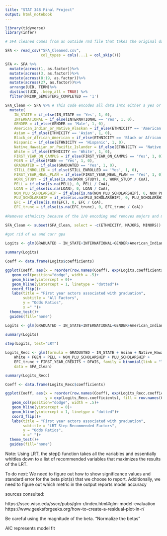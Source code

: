 ---
title: "STAT 348 Final Project"
output: html_notebook
---

```{r, message=FALSE, warning=FALSE}
library(tidyverse)
library(infer)

# SFA cleaned comes from an outside rmd file that takes the original data and joins cost of attendance data, calculates a truncated EFC value, and creates an EFC level label based on the amount of need based aid a student receives

SFA <- read_csv("SFA_Cleaned.csv",
                col_types = cols(...1 = col_skip())) 

SFA <- SFA %>%
  mutate(across(1, as.factor))%>%
  mutate(across(3, as.factor))%>%
  mutate(across(8:19, as.factor))%>%
  mutate(across(27, as.factor))%>%
  arrange(UID, TERM)%>%
  distinct(UID, .keep_all = TRUE) %>%
  filter(PRIOR_SEMESTERS_COMPLETED == '1')

SFA_Clean <- SFA %>% # This code encodes all data into either a yes or a no
  mutate(
    IN_STATE = if_else(IN_STATE == 'Yes', 1, 0),
    INTERNATIONAL = if_else(INTERNATIONAL == 'Yes', 1, 0),
    GENDER = if_else(GENDER == 'Male', 1, 0),
    American_Indian_or_Native_Alaskan = if_else(ETHNICITY == 'American Indian or Native Alaskan', 1, 0),
    Asian = if_else(ETHNICITY == 'Asian', 1, 0),
    Black_or_African_American = if_else(ETHNICITY == 'Black or African American', 1, 0),
    Hispanic = if_else(ETHNICITY == 'Hispanic', 1, 0),
    Native_Hawaiian_or_Pacific_Islander = if_else(ETHNICITY == 'Native Hawaiian or Pacific Islander', 1, 0),
    White = if_else(ETHNICITY == 'White', 1, 0),
    FIRST_YEAR_ON_CAMPUS = if_else(FIRST_YEAR_ON_CAMPUS == 'Yes', 1, 0),
    FGEN = if_else(FGEN == 'Yes', 1, 0),
    GRADUATED = if_else(GRADUATED == 'Yes', 1, 0),
    STILL_ENROLLED = if_else(STILL_ENROLLED == 'Yes', 1, 0),
    FIRST_YEAR_MEAL_PLAN = if_else(FIRST_YEAR_MEAL_PLAN == 'Yes', 1, 0),
    WORK_STUDY = if_else(is.na(WORK_STUDY), 0, WORK_STUDY / CoA),
    PELL = if_else(is.na(PELL), 0, PELL / CoA),
    LOAN = if_else(is.na(LOAN), 0, LOAN / CoA),
    NON_PLU_SCHOLARSHIP = if_else(is.na(NON_PLU_SCHOLARSHIP), 0, NON_PLU_SCHOLARSHIP / CoA),
    PLU_SCHOLARSHIP = if_else(is.na(PLU_SCHOLARSHIP), 0, PLU_SCHOLARSHIP / CoA),
    EFC = if_else(is.na(EFC), 0, EFC / CoA),
    EFC_trunc = if_else(is.na(EFC_trunc), 0, EFC_trunc / CoA))
  
#Removes ethnicity because of the 1/0 encoding and removes majors and minors because of time (there are over a hundred different majors and minors, we would need to figure out an encoding scheme that we don't have time to do.)

SFA_Clean <- subset(SFA_Clean, select = -c(ETHNICITY, MAJORS, MINORS)) 

```

```{r}
#got rid of ws and curr gpa

Logits <- glm(GRADUATED ~ IN_STATE+INTERNATIONAL+GENDER+American_Indian_or_Native_Alaskan+Asian+Black_or_African_American+Hispanic+Native_Hawaiian_or_Pacific_Islander+White+FIRST_YEAR_ON_CAMPUS+FGEN+FIRST_YEAR_MEAL_PLAN+PELL+LOAN+NON_PLU_SCHOLARSHIP+PLU_SCHOLARSHIP+EFC+EFC_trunc+FIRST_YEAR_CREDITS+DFWIS, data=SFA_Clean, family="binomial"(link="logit"))
 
summary(Logits)

Coeff <- data.frame(Logits$coefficients)

ggplot(Coeff, aes(x = reorder(row.names(Coeff), exp(Logits.coefficients)), y = exp(Logits.coefficients), fill = row.names(Coeff)))+
   geom_col(position="dodge", width = .5)+
   geom_hline(yintercept = 0)+
   geom_hline(yintercept = 1, linetype = "dotted")+
   coord_flip()+
   labs(title = "First year actors associated with graduation",
        subtitle = "All Factors",
        y = "Odds Ratios", 
        x =" ")+
  theme_test()+
  guides(fill="none")

```

```{r}
Logits <- glm(GRADUATED ~ IN_STATE+INTERNATIONAL+GENDER+American_Indian_or_Native_Alaskan+Asian+Black_or_African_American+Hispanic+Native_Hawaiian_or_Pacific_Islander+White+FIRST_YEAR_ON_CAMPUS+FGEN+FIRST_YEAR_MEAL_PLAN+PELL+LOAN+NON_PLU_SCHOLARSHIP+PLU_SCHOLARSHIP+EFC+EFC_trunc+FIRST_YEAR_CREDITS+DFWIS, data=SFA_Clean, family="binomial"(link="logit"))
 
summary(Logits)

step(Logits, test="LRT")


```
```{r}
Logits_Recc <- glm(formula = GRADUATED ~ IN_STATE + Asian + Native_Hawaiian_or_Pacific_Islander + 
    White + FGEN + PELL + NON_PLU_SCHOLARSHIP + PLU_SCHOLARSHIP + 
    EFC_trunc + FIRST_YEAR_CREDITS + DFWIS, family = binomial(link = "logit"), 
    data = SFA_Clean)

summary(Logits_Recc)

Coeff <- data.frame(Logits_Recc$coefficients)

ggplot(Coeff, aes(x = reorder(row.names(Coeff), exp(Logits_Recc.coefficients)), 
                  y = exp(Logits_Recc.coefficients), fill = row.names(Coeff)))+
   geom_col(position="dodge", width = .5)+
   geom_hline(yintercept = 0)+
   geom_hline(yintercept = 1, linetype = "dotted")+
   coord_flip()+
   labs(title = "First year actors associated with graduation",
        subtitle = "LRT Step Recommended Factors",
        y = "Odds Ratios", 
        x =" ")+
  theme_test()+
  guides(fill="none")

```
Note: Using LRT, the step() function takes all the variables and essentially whittles down to a list of recommended variables that maximizes the results of the LRT. 

To do next: We need to figure out how to show significance values and standard error for the beta plot(s) that we choose to report. Additionally, we need to figure out which metric in the output reports model accuracy

sources consulted:

https://sscc.wisc.edu/sscc/pubs/glm-r/index.html#glm-model-evaluation
https://www.geeksforgeeks.org/how-to-create-a-residual-plot-in-r/

Be careful using the magnitude of the beta. "Normalize the betas"

AIC represents model fit

